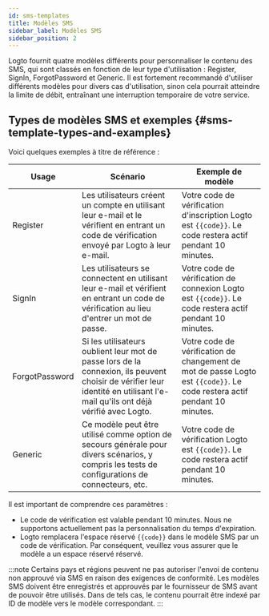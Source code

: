 ```yaml
---
id: sms-templates
title: Modèles SMS
sidebar_label: Modèles SMS
sidebar_position: 2
---
```


Logto fournit quatre modèles différents pour personnaliser le contenu des SMS, qui sont classés en fonction de leur type d'utilisation : Register, SignIn, ForgotPassword et Generic. Il est fortement recommandé d'utiliser différents modèles pour divers cas d'utilisation, sinon cela pourrait atteindre la limite de débit, entraînant une interruption temporaire de votre service.

## Types de modèles SMS et exemples \{#sms-template-types-and-examples}

Voici quelques exemples à titre de référence :

| Usage          | Scénario                                                                                                                                                                     | Exemple de modèle                                                                                                        |
| -------------- | ---------------------------------------------------------------------------------------------------------------------------------------------------------------------------- | ------------------------------------------------------------------------------------------------------------------------ |
| Register       | Les utilisateurs créent un compte en utilisant leur e-mail et le vérifient en entrant un code de vérification envoyé par Logto à leur e-mail.                                | Votre code de vérification d'inscription Logto est `{{code}}`. Le code restera actif pendant 10 minutes.                 |
| SignIn         | Les utilisateurs se connectent en utilisant leur e-mail et vérifient en entrant un code de vérification au lieu d'entrer un mot de passe.                                    | Votre code de vérification de connexion Logto est `{{code}}`. Le code restera actif pendant 10 minutes.                  |
| ForgotPassword | Si les utilisateurs oublient leur mot de passe lors de la connexion, ils peuvent choisir de vérifier leur identité en utilisant l'e-mail qu'ils ont déjà vérifié avec Logto. | Votre code de vérification de changement de mot de passe Logto est `{{code}}`. Le code restera actif pendant 10 minutes. |
| Generic        | Ce modèle peut être utilisé comme option de secours générale pour divers scénarios, y compris les tests de configurations de connecteurs, etc.                               | Votre code de vérification Logto est `{{code}}`. Le code restera actif pendant 10 minutes.                               |

Il est important de comprendre ces paramètres :

- Le code de vérification est valable pendant 10 minutes. Nous ne supportons actuellement pas la personnalisation du temps d'expiration.
- Logto remplacera l'espace réservé `{{code}}` dans le modèle SMS par un code de vérification. Par conséquent, veuillez vous assurer que le modèle a un espace réservé réservé.

:::note
Certains pays et régions peuvent ne pas autoriser l'envoi de contenu non approuvé via SMS en raison des exigences de conformité. Les modèles SMS doivent être enregistrés et approuvés par le fournisseur de SMS avant de pouvoir être utilisés. Dans de tels cas, le contenu pourrait être indexé par ID de modèle vers le modèle correspondant.
:::
